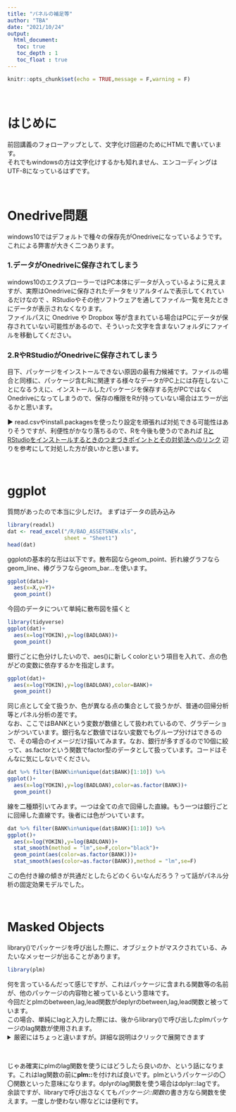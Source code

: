 ```yaml
---
title: "パネルの補足等"
author: "TBA"
date: "2021/10/24"
output: 
  html_document:
   toc: true
   toc_depth : 1
   toc_float : true
---
```


```r
knitr::opts_chunk$set(echo = TRUE,message = F,warning = F)
```

&ensp;

# はじめに

前回講義のフォローアップとして、文字化け回避のためにHTMLで書いています。  
それでもwindowsの方は文字化けするかも知れません、エンコーディングはUTF-8になっているはずです。  

&ensp;

# Onedrive問題

windows10ではデフォルトで種々の保存先がOnedriveになっているようです。これによる弊害が大きく二つあります。  

### 1.データがOnedriveに保存されてしまう
 
windows10のエクスプローラーではPC本体にデータが入っているように見えますが、実際はOnedriveに保存されたデータをリアルタイムで表示してくれているだけなので
、RStudioやその他ソフトウェアを通してファイル一覧を見たときにデータが表示されなくなります。  
ファイルパスに Onedrive や Dropbox 等が含まれている場合はPCにデータが保存されていない可能性があるので、そういった文字を含まないフォルダにファイルを移動してください。

### 2.RやRStudioがOnedriveに保存されてしまう

目下、パッケージをインストールできない原因の最有力候補です。ファイルの場合と同様に、パッケージ含むRに関連する様々なデータがPC上には存在しないことになるうえに、インストールしたパッケージを保存する先がPCではなくOnedriveになってしまうので、保存の権限をRが持っていない場合はエラーが出るかと思います。
 

&#9654;	read.csvやinstall.packagesを使ったり設定を頑張れば対処できる可能性はありそうですが、利便性がかなり落ちるので、Rを今後も使うのであれば
<a href="http://ryotamugiyama.com/2020/08/03/rinstall/">RとRStudioをインストールするときのつまづきポイントとその対処法へのリンク</a>
辺りを参考にして対処した方が良いかと思います。  

&ensp;

# ggplot 

質問があったので本当に少しだけ。
まずはデータの読み込み

```r
library(readxl)
dat <- read_excel("/R/BAD_ASSETSNEW.xls", 
                  sheet = "Sheet1")
head(dat)
```

ggplotの基本的な形は以下です。散布図ならgeom_point、折れ線グラフならgeom_line、棒グラフならgeom_bar...を使います。
```r
ggplot(data)+
  aes(x=X,y=Y)+
  geom_point()
```
今回のデータについて単純に散布図を描くと
```r
library(tidyverse)
ggplot(dat)+
  aes(x=log(YOKIN),y=log(BADLOAN))+
  geom_point()
```

銀行ごとに色分けしたいので、aes()に新しくcolorという項目を入れて、点の色がどの変数に依存するかを指定します。
```r
ggplot(dat)+
  aes(x=log(YOKIN),y=log(BADLOAN),color=BANK)+
  geom_point()
```

同じ点として全て扱うか、色が異なる点の集合として扱うかが、普通の回帰分析等とパネル分析の差です。  
なお、ここではBANKという変数が数値として扱われているので、グラデーションがついています。銀行名など数値ではない変数でもグループ分けはできるので、その場合のイメージだけ描いてみます。なお、銀行が多すぎるので10個に絞って、as.factorという関数でfactor型のデータとして扱っています。コードはそんなに気にしないでください。
```r
dat %>% filter(BANK%in%unique(dat$BANK)[1:10]) %>% 
ggplot()+
  aes(x=log(YOKIN),y=log(BADLOAN),color=as.factor(BANK))+
  geom_point()
```

線を二種類引いてみます。一つは全ての点で回帰した直線。もう一つは銀行ごとに回帰した直線です。後者には色がついています。
```r
dat %>% filter(BANK%in%unique(dat$BANK)[1:10]) %>% 
ggplot()+
  aes(x=log(YOKIN),y=log(BADLOAN))+
  stat_smooth(method = "lm",se=F,color="black")+
  geom_point(aes(color=as.factor(BANK)))+
  stat_smooth(aes(color=as.factor(BANK)),method = "lm",se=F)
```

この色付き線の傾きが共通だとしたらどのくらいなんだろう？って話がパネル分析の固定効果モデルでした。

&ensp;

# Masked Objects

library()でパッケージを呼び出した際に、オブジェクトがマスクされている、みたいなメッセージが出ることがあります。
```r
library(plm)
```

何を言っているんだって感じですが、これはパッケージに含まれる関数等の名前が、他のパッケージの内容物と被っているという意味です。  
今回だとplmのbetween,lag,lead関数がdeplyrのbetween,lag,lead関数と被っています。  
この場合、単純にlagと入力した際には、後からlibrary()で呼び出したplmパッケージのlag関数が使用されます。
<details> <summary>厳密にはちょっと違いますが。詳細な説明はクリックで展開できます </summary>
&ensp;

厳密にはlibrary()でまだ呼び出していない状態から、library()で呼び出した際に優先順位が一番上に来ます。優先順位の確認は
```r
search()
```
で確認でき、先頭に近いパッケージほど優先的に使用されます。今この状態でlibrary(dplyr)をやっても、
```r
library(dplyr)
search()
```
となり、dplyrの優先順位が上がっていないことがわかります。  
これはneedsというパッケージのprioritize関数を使ったり、
```r
detach("package:dplyr")
library(dplyr)
```
でなんとかできます。
```r
search()
```
dplyrが上に来ましたね。.GlobalEnvは最強なので気にしないでください。
</details>
&ensp;

じゃあ確実にplmのlag関数を使うにはどうしたら良いのか、という話になります。これはlag関数の前に**plm::**を付ければ良いです。plmというパッケージの〇〇関数といった意味になります。dplyrのlag関数を使う場合はdplyr::lagです。  
余談ですが、libraryで呼び出さなくても*パッケージ::関数*の書き方なら関数を使えます。一度しか使わない際などには便利です。  

&ensp;
&ensp;

